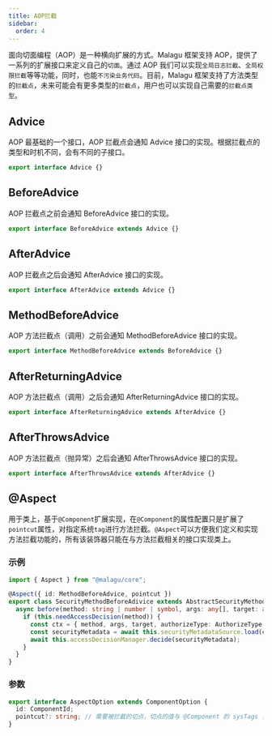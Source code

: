 ```yaml
---
title: AOP拦截
sidebar:
  order: 4
---
```


面向切面编程（AOP）是一种横向扩展的方式。Malagu 框架支持 AOP，提供了一系列的扩展接口来定义自己的`切面`。通过 AOP 我们可以实现`全局日志拦截`、`全局权限拦截`等等功能，同时，也能`不污染业务代码`。目前，Malagu 框架支持了方法类型的`拦截点`，未来可能会有更多类型的`拦截点`，用户也可以实现自己需要的`拦截点类型`。

## Advice

AOP 最基础的一个接口，AOP 拦截点会通知 Advice 接口的实现。根据拦截点的类型和时机不同，会有不同的子接口。

```typescript
export interface Advice {}
```

## BeforeAdvice

AOP 拦截点之前会通知 BeforeAdvice 接口的实现。

```typescript
export interface BeforeAdvice extends Advice {}
```

## AfterAdvice

AOP 拦截点之后会通知 AfterAdvice 接口的实现。

```typescript
export interface AfterAdvice extends Advice {}
```

## MethodBeforeAdvice

AOP 方法拦截点（调用）之前会通知 MethodBeforeAdvice 接口的实现。

```typescript
export interface MethodBeforeAdvice extends BeforeAdvice {}
```

## AfterReturningAdvice

AOP 方法拦截点（调用）之后会通知 AfterReturningAdvice 接口的实现。

```typescript
export interface AfterReturningAdvice extends AfterAdvice {}
```

## AfterThrowsAdvice

AOP 方法拦截点（抛异常）之后会通知 AfterThrowsAdvice 接口的实现。

```typescript
export interface AfterThrowsAdvice extends AfterAdvice {}
```

## @Aspect

用于类上，基于`@Component`扩展实现，在`@Component`的属性配置只是扩展了`pointcut`属性，对指定系统`tag`进行方法拦截。`@Aspect`可以方便我们定义和实现方法拦截功能的，所有该装饰器只能在与方法拦截相关的接口实现类上。

### 示例

```typescript
import { Aspect } from "@malagu/core";

@Aspect({ id: MethodBeforeAdvice, pointcut })
export class SecurityMethodBeforeAdivice extends AbstractSecurityMethodAdivice implements MethodBeforeAdvice {
  async before(method: string | number | symbol, args: any[], target: any): Promise<void> {
    if (this.needAccessDecision(method)) {
      const ctx = { method, args, target, authorizeType: AuthorizeType.Pre, grant: 0 };
      const securityMetadata = await this.securityMetadataSource.load(ctx);
      await this.accessDecisionManager.decide(securityMetadata);
    }
  }
}
```

### 参数

```typescript
export interface AspectOption extends ComponentOption {
  id: ComponentId;
  pointcut?: string; // 需要被拦截的切点，切点的值与 @Component 的 sysTags 关联
}
```
